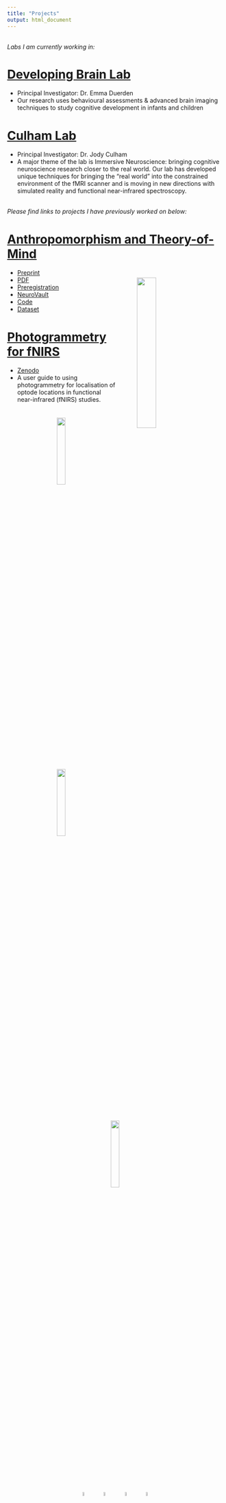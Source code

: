 ```yaml
---
title: "Projects"
output: html_document
---
```

<br>
*Labs I am currently working in:* 
<br>

# [Developing Brain Lab](https://www.developingbrain.ca/) 
- Principal Investigator: Dr. Emma Duerden
- Our research uses behavioural assessments & advanced brain imaging techniques to study cognitive development in infants and children
<br>

# [Culham Lab](http://www.culhamlab.com/)
- Principal Investigator: Dr. Jody Culham
- A major theme of the lab is Immersive Neuroscience: bringing cognitive neuroscience research closer to the real world. Our lab has developed unique techniques for bringing the "real world" into the constrained environment of the fMRI scanner and is moving in new directions with simulated reality and functional near-infrared spectroscopy. 

<br>
*Please find links to projects I have previously worked on below:*
<br>

# [Anthropomorphism and Theory-of-Mind](https://onlinelibrary.wiley.com/doi/10.1002/hbm.25542)

<img src="images/ToM.jpg" style="width:30%" align="right" hspace="50" vspace="20"> 

- <i class="fa-regular fa-cubes"></i>[Preprint](https://psyarxiv.com/3uj4g/)
- <i class="fa-solid fa-note"></i> [PDF](https://onlinelibrary.wiley.com/doi/10.1002/hbm.25542)
- [Preregistration](https://osf.io/tuq4a/)
- <i class="fa-solid fa-head-side-brain"></i>[NeuroVault](https://neurovault.org/collections/6615/)
- <i class="fa-solid fa-code"></i>[Code](https://gitlab.com/hortensius/anthrom)
- <i class="fa-solid fa-box-archive"></i>[Dataset](https://osf.io/rg5kn/)

# [Photogrammetry for fNIRS](https://zenodo.org/record/4146985#.YiANgWRufvW)

- [Zenodo](https://zenodo.org/record/4146985#.YiANgWRufvW)
- A user guide to using photogrammetry for localisation of optode locations in functional near-infrared (fNIRS) studies. 

<center>
<img src="images/Photogram3_MichaelaKent.jpeg" style="width:20%"  hspace="30" vspace="20"><img src="images/Photogram1_MichaelaKent.jpeg" style="width:20%" hspace="30" vspace="20"><img src="images/Photogram2_MichaelaKent.jpeg" style="width:20%" hspace="30" vspace="20">

<br>
<br>
<center>
<a href= mailto:mkent28@uwo.ca> <img src="logos/envelope-solid.svg" style="width:5%" hspace="10"></a>
<a href=http://github.com/michaelakent/> <img src="logos/github-brands.svg" style="width:5%" hspace="10"></a>
<a href=https://twitter.com/michaelakent_> <img src="logos/twitter-brands.svg" style="width:5%" hspace="10"></a>
<a href=https://www.linkedin.com/in/michaelakent/> <img src="logos/linkedin-in-brands.svg" style="width:5%" hspace="10"></a>

